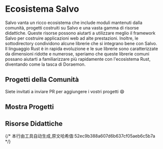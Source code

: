 
# Ecosistema Salvo

Salvo vanta un ricco ecosistema che include moduli mantenuti dalla comunità, progetti costruiti su Salvo e una vasta gamma di risorse didattiche. Queste risorse possono aiutarti a utilizzare meglio il framework Salvo per costruire applicazioni web ad alte prestazioni.
Inoltre, le sottodirectory condividono alcune librerie che si integrano bene con Salvo. Il linguaggio Rust è in rapida evoluzione e le sue librerie sono caratterizzate da dimensioni ridotte e numerose, speriamo che queste librerie comuni possano aiutarti a familiarizzare più rapidamente con l'ecosistema Rust, diventando come la tasca di Doraemon.

## Progetti della Comunità
Siete invitati a inviare PR per aggiungere i vostri progetti 😄

<LinkCard
  href="https://github.com/Totodore/socketioxide"
  title="Socketioxide"
  description="Server socket.io implementato in Rust, integrato con l'ecosistema Tower e lo stack Tokio"
/>

<LinkCard
  href="https://gitee.com/hubert22/salvo-websocket"
  title="Websocket"
  description="Strumento WebSocket per il framework Salvo"
/>

<LinkCard
  href="https://github.com/mdddj/SalvoRsTool"
  title="SalvoRsTool"
  description="Plugin Salvo Idea RustRover per generare rapidamente codice template di dto, router e service"
/>

<LinkCard
  href="https://github.com/DDtKey/protect-endpoints"
  title="protect-endpoints"
  description="Collezione di componenti per proteggere i tuoi endpoint"
/>

<LinkCard
  href="https://git.4rs.nl/awiteb/salvo-captcha"
  title="salvo-captcha"
  description="Middleware CAPTCHA per il framework Salvo"
/>

<LinkCard
  href="https://github.com/casbin-rs/salvo-casbin"
  title="salvo-casbin"
  description="Controllo degli accessi e autenticazione Casbin per il framework Salvo"
/>

## Mostra Progetti

<LinkCard
  href="https://github.com/Ai00-X/ai00_server"
  title="AI00 RWKV Server"
  description="Server API di inferenza basato sul modello RWKV"
/>

<LinkCard
  href="https://github.com/lyqgit/salvo-admin"
  title="Salvo Admin"
  description="Framework di sviluppo rapido in Rust basato su salvo e Ruoyi-Vue3"
/>

<LinkCard
  href="https://github.com/feihua/salvo-admin"
  title="Salvo Admin"
  description="Sistema di gestione dei permessi RBAC basato su salvo e rbatis"
/>

<LinkCard
  href="https://gitlab.com/geospatialweb/rust-mvt-postgis"
  title="Geospatial Web"
  description="API REST Rust - Martin MVT Tile Server - PostGIS"
/>

<LinkCard
  href="https://github.com/alley-rs/alley-transfer"
  title="ALLEY"
  description="Software per il trasferimento rapido di file tra terminali nella stessa rete"
/>

<LinkCard
  href="https://github.com/AdrienPensart/musicbot"
  title="musicbot"
  description="Coltellino svizzero per la musica"
/>

<LinkCard
  href="https://github.com/lostb1t/replex"
  title="Replex"
  description="Ripensa le tue raccomandazioni Plex"
/>

<LinkCard
  href="https://github.com/SuanCaiYv/prim"
  title="Pure Rust Instant Message(PRIM)"
  description="Sistema di messaggistica istantanea implementato interamente in Rust"
/>

<LinkCard
  href="https://github.com/prabirshrestha/rblog"
  title="rblog"
  description="Motore per blog scritto in Rust"
/>

<LinkCard
  href="https://github.com/driftluo/myblog"
  title="myblog"
  description="Progetto di blog personale"
/>

<LinkCard
  href="https://github.com/opensound-org/opensound"
  title="opensound"
  description="Motore per sistemi audio professionali, utilizza salvo come backend predefinito per server HTTP"
/>

<LinkCard
  href="https://github.com/josejachuf/static-api-rs"
  title="static-api"
  description="Applicazione semplice per simulare API REST di base"
/>

<LinkCard
  href="https://github.com/palpo-matrix-server/palpo"
  title="palpo"
  description="Implementazione di server Matrix in Rust"
/>

<LinkCard
  href="https://github.com/shenghui0779/yiirs"
  title="yiirs"
  description="Scaffolding per sviluppo rapido di API in Rust (Salvo & Axum)"
/>

<LinkCard
  href="https://github.com/alley-rs/fluxy"
  title="luxy"
  description="Software per il trasferimento rapido di file tra terminali nella stessa rete"
/>

<LinkCard
  href="https://github.com/Tnze/ffxiv-best-craft"
  title="ffxiv-best-craft"
  description="Simulatore e soluzione per crafting in FF14 con GUI user-friendly"
/>

<LinkCard
  href="https://github.com/SimonYen/System-Monitor-Server"
  title="System-Monitor-Server"
  description="Programma di monitoraggio server scritto in Rust"
/>

<LinkCard
  href="https://github.com/mvt-proj/mvt-rs"
  title="mvt server"
  description="Server di tile vettoriali semplice e veloce sviluppato in Rust, utilizza il framework web Salvo"
/>

## Risorse Didattiche

<LinkCard
  href="https://www.bilibili.com/video/BV1FS421N71D/"
  title="Tutorial base su Rust Salvo"
  description="Tutorial introduttivo su Rust Salvo per principianti"
/>

<LinkCard
  href="https://www.bilibili.com/video/BV1Kg411b75s"
  title="Costruire un vocabolario con Tera e Salvo"
  description="Costruire una semplice applicazione web per vocabolario utilizzando Tera e Salvo"
/>

<LinkCard
  href="https://www.youtube.com/watch?v=tf9x97eTcpk"
  title="Salvo è davvero il framework web Rust più semplice?"
  description="Esplorazione se Salvo sia il framework web Rust più semplice"
/>

<LinkCard
  href="https://www.youtube.com/watch?v=HlVf4mE8V9s"
  title="Salvo.rs - Un semplice framework backend creato in Rust"
  description="Tutorial in spagnolo: Salvo.rs, un semplice framework backend creato in Rust"
/>

<LinkCard
  href="https://www.youtube.com/watch?v=_j9tNhWbp8g"
  title="rust + dioxus forse"
  description="Tutorial su rust, salvo, dioxus live view, sqlx"
/>

<LinkCard
  href="https://www.youtube.com/watch?v=IuyQxpbxjb8"
  title="rust + dockerfile + fly"
  description="Tutorial su rust, salvo, dioxus live view, sqlx, docker, fly.io"
/>
{/* 本行由工具自动生成,原文哈希值:52ec9b388a607d6b637cf05aeb6c5b7a */}